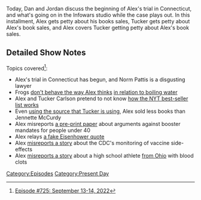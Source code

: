 {{DEFAULTSORT:
    #_EPISODE_0725:September 13-14, 2022
}}{{Episode
    | title             = September 13-14, 2022
    | caption           = [https://knowledgefight.libsyn.com/725-september-13-14-2022 Listen to this episode on Libsyn]
    | episodeNumber     = 725
    | length            = 02:00:35
    | airDate           = September 16, 2022
    | coverageStartDate = September 13, 2022
    | coverageEndDate   = September 14, 2022
    | episodeType       = [[:Category:Present Day|Present Day]]
    | previousEpisode   = [[724: August 7-11, 2003]]
}}

{{Stub}}

Today, Dan and Jordan discuss the beginning of Alex's trial in Connecticut, and what's going on in the Infowars studio while the case plays out.  In this installment, Alex gets petty about his books sales, Tucker gets petty about Alex's book sales, and Alex covers Tucker getting petty about Alex's book sales.

==Detailed Show Notes==

Topics covered<ref>[https://knowledgefight.com/research/2022/9/15/episode-725-september-13-14-2022 Episode #725: September 13-14, 2022]</ref>:

*Alex's trial in Connecticut has begun, and Norm Pattis is a disgusting lawyer
*Frogs [https://web.archive.org/web/20020208201036/https://www.fastcompany.com/online/01/frog.html don't behave the way Alex thinks] [https://archive-srel.uga.edu/outreach/ecoviews/ecoview071223.htm in relation to boiling water]
*Alex and Tucker Carlson pretend to not know [https://www.nytimes.com/books/best-sellers/combined-print-and-e-book-nonfiction/ how the NYT best-seller list works]
*Even [https://www.publishersweekly.com/pw/nielsen/HardcoverNonfiction.html using the source that Tucker is using], Alex sold less books than Jennette McCurdy
*Alex misreports [https://papers.ssrn.com/sol3/papers.cfm?abstract_id=4206070 a pre-print paper] about arguments against booster mandates for people under 40
*Alex relays [https://www.presidency.ucsb.edu/documents/inaugural-address-3 a fake Eisenhower quote]
*Alex [https://yournews.com/2022/09/13/2413033/cdc-director-admits-agency-gave-false-information-on-covid-19-vaccine/ misreports a story] about the CDC's monitoring of vaccine side-effects
*Alex [https://www1.cbn.com/cbnnews/us/2022/september/pray-teen-athlete-survives-mysterious-6-foot-blood-clot-but-now-football-is-off-the-table misreports a story] about a high school athlete [https://www.fox19.com/2021/06/29/bill-preventing-vaccine-mandates-ohio-schools-hits-dewines-desk/ from Ohio] with blood clots

[[Category:Episodes]]
[[Category:Present Day]]
